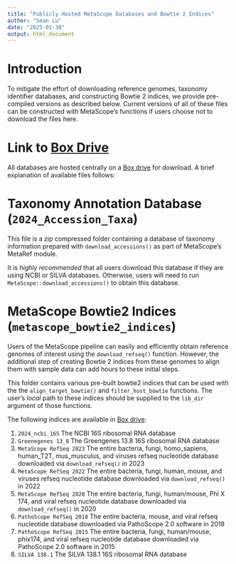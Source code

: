 ```yaml
---
title: "Publicly Hosted MetaScope Databases and Bowtie 2 Indices"
author: "Sean Lu"
date: "2025-01-30"
output: html_document
---
```


# Introduction

To mitigate the effort of downloading reference genomes, taxonomy identifier databases, and constructing Bowtie 2 indices, we provide pre-compiled versions as described below. Current versions of all of these files can be constructed with MetaScope's functions if users choose not to download the files here.

# Link to [Box Drive](https://rutgers.box.com/s/nar5z3g02r2tz9lr3mdqwq3rcekh4fca)

All databases are hosted centrally on a [Box drive](https://rutgers.box.com/s/nar5z3g02r2tz9lr3mdqwq3rcekh4fca) for download. A brief explanation of available files follows:

# Taxonomy Annotation Database (`2024_Accession_Taxa`)

This file is a zip compressed folder containing a database of taxonomy information prepared with `download_accessions()` as part of MetaScope's MetaRef module.

It is *highly recommended* that all users download this database if they are using NCBI or SILVA databases. Otherwise, users will need to run ` MetaScope::download_accessions()` to obtain this database.

# MetaScope Bowtie2 Indices (`metascope_bowtie2_indices`)

Users of the MetaScope pipeline can easily and efficiently obtain reference genomes of interest using the `download_refseq()` function. However, the additional step of creating Bowtie 2 indices from these genomes to align them with sample data can add hours to these initial steps.

This folder contains various pre-built bowtie2 indices that can be used with the the `align_target_bowtie()` and `filter_host_bowtie` functions. The user's *local* path to these indices should be supplied to the `lib_dir` argument of those functions.

The following indices are available in [Box drive](https://rutgers.box.com/s/nar5z3g02r2tz9lr3mdqwq3rcekh4fca):

1. `2024_ncbi_16S` The NCBI 16S ribosomal RNA database
2. `Greenegenes 13_8` The Greengenes 13.8 16S ribosomal RNA database
3. `MetaScope RefSeq 2023` The entire bacteria, fungi, homo_sapiens, human_T2T, mus_musculus, and viruses refseq nucleotide database downloaded via `download_refseq()` in 2023
4. `MetaScope RefSeq 2022` The entire bacteria, fungi, human, mouse, and viruses refseq nucleotide database downloaded via `download_refseq()` in 2022
5. `MetaScope RefSeq 2020` The entire bacteria, fungi, human/mouse, Phi X 174, and viral refseq nucleotide database downloaded via `download_refseq()` in 2020
6. `PathoScope RefSeq 2018` The entire  bacteria, mouse, and viral refseq nucleotide database downloaded via PathoScope 2.0 software in 2018
7. `PathoScope RefSeq 2015` The entire  bacteria, fungi, human/mouse, phix174, and viral refseq nucleotide database downloaded via PathoScope 2.0 software in 2015
8. `SILVA 138.1` The SILVA 138.1 16S ribosomal RNA database
